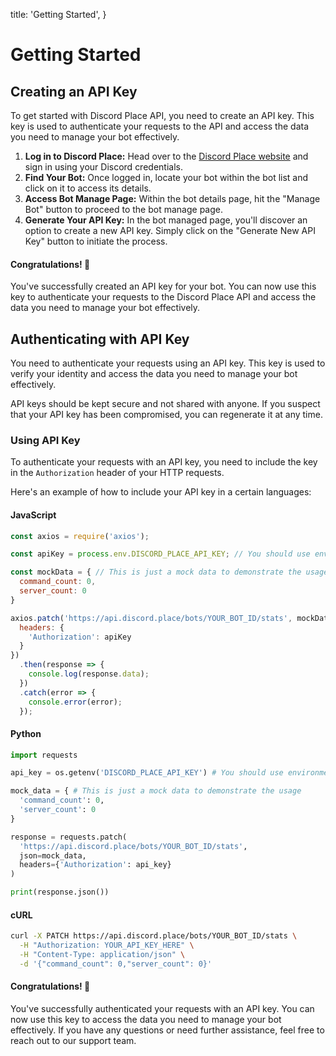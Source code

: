   title: 'Getting Started',
}

# Getting Started

## Creating an API Key

To get started with Discord Place API, you need to create an API key. This key is used to authenticate your requests to the API and access the data you need to manage your bot effectively.

1. **Log in to Discord Place:** Head over to the [Discord Place website](https://discord.place) and sign in using your Discord credentials.
2. **Find Your Bot:** Once logged in, locate your bot within the bot list and click on it to access its details.
3. **Access Bot Manage Page:** Within the bot details page, hit the "Manage Bot" button to proceed to the bot manage page.
4. **Generate Your API Key:** In the bot managed page, you'll discover an option to create a new API key. Simply click on the "Generate New API Key" button to initiate the process.

#### Congratulations! 🎉

You've successfully created an API key for your bot. You can now use this key to authenticate your requests to the Discord Place API and access the data you need to manage your bot effectively.

## Authenticating with API Key

You need to authenticate your requests using an API key. This key is used to verify your identity and access the data you need to manage your bot effectively.

API keys should be kept secure and not shared with anyone. If you suspect that your API key has been compromised, you can regenerate it at any time.

### Using API Key

To authenticate your requests with an API key, you need to include the key in the `Authorization` header of your HTTP requests.

Here's an example of how to include your API key in a certain languages:

#### JavaScript

```js
const axios = require('axios');

const apiKey = process.env.DISCORD_PLACE_API_KEY; // You should use environment variables to store your API key

const mockData = { // This is just a mock data to demonstrate the usage
  command_count: 0,
  server_count: 0
}

axios.patch('https://api.discord.place/bots/YOUR_BOT_ID/stats', mockData, {
  headers: {
    'Authorization': apiKey
  }
})
  .then(response => {
    console.log(response.data);
  })
  .catch(error => {
    console.error(error);
  });
```

#### Python

```python
import requests

api_key = os.getenv('DISCORD_PLACE_API_KEY') # You should use environment variables to store your API key

mock_data = { # This is just a mock data to demonstrate the usage
  'command_count': 0,
  'server_count': 0
}

response = requests.patch(
  'https://api.discord.place/bots/YOUR_BOT_ID/stats',
  json=mock_data, 
  headers={'Authorization': api_key}
)

print(response.json())
```

#### cURL

```bash
curl -X PATCH https://api.discord.place/bots/YOUR_BOT_ID/stats \
  -H "Authorization: YOUR_API_KEY_HERE" \
  -H "Content-Type: application/json" \
  -d '{"command_count": 0,"server_count": 0}'
```

#### Congratulations! 🎉

You've successfully authenticated your requests with an API key. You can now use this key to access the data you need to manage your bot effectively. If you have any questions or need further assistance, feel free to reach out to our support team.